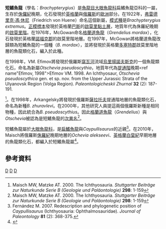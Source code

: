 {{Automatic taxobox
| taxon = Brachypterygius
| fossil_range =  {{fossilrange|啟莫里階|提通階}}<small>[[侏儸紀|侏儸紀]]晚期</small>
| image = Brachypterygius NT small.jpg
| image_caption = 
| authority = [[弗雷德里克·馮·休尼|von Huene]], 1922
| subdivision_ranks = [[種|種]]
| subdivision = 
*'''''B. extremus''''' <br><small>(Boulenger, 1904) ([[模式種|模式種]])</small>
*'''''B. cantabrigiensis''''' <small>(Lydekker, 1888)</small>
*'''''B. mordax''''' <small>(McGowan, 1976)</small>
*'''''B. pseudoscythius''''' <small>(Efimov, 1998)</small>
*'''''B. alekseevi''''' <small>(Arkangelsky, 2001)</small>
| synonyms =
*[[格蘭道魚龍|格蘭道魚龍]] ''Grendelius'' <br><small>McGowan, 1976</small>
*''Otschevia'' <small>Efimov, 1998</small>
}}

'''短鰭魚龍'''（學名：''Brachypterygius''）是[[魚龍目|魚龍目]][[大眼魚龍科|大眼魚龍科]]扁鰭魚龍亞科的一屬，生存於[[侏儸紀|侏儸紀]]晚期，化石發現於[[英格蘭|英格蘭]]與[[俄羅斯|俄羅斯]]的[[歐洲|歐洲]]部分。在1922年，[[弗雷德里克·馮·休尼|弗雷德里克·馮·休尼]]（Friedrich von Huene）命名這個新屬，[[模式種|模式種]]是''Brachypterygius extremus''。[[正模標本|正模標本]]發現於英格蘭[[巴斯_(薩默塞特郡)|巴斯]]的[[啟莫里黏土層|啟莫里黏土層]]，地質年代為侏羅紀晚期的[[啟莫里階|啟莫里階]]。在1976年，McGowan命名[[格蘭道魚龍|格蘭道魚龍]]（''Grendelius mordax''），化石發現於英格蘭[[諾福克郡|諾福克郡]]的啟莫里階地層。在1997年，McGowan將格蘭道魚龍改歸類為短鰭魚龍的一個種（''B. mordax''），並將發現於英格蘭[[多塞特郡|多塞特郡]]啟莫里階地層的魚龍類化石，編入於此種。

在1998年，VM. Efimov將發現於俄羅斯[[窩瓦河|窩瓦河]]流域[[烏里揚諾夫斯克|烏里揚諾夫斯克]]的一個魚龍類化石，命名為新屬''Otschevia pseudoscythia''，地質年代為[[提通階|提通階]]晚期<ref name"Efimov, 1998">Efimov VM. 1998. An Ichthyosaur, ''Otschevia pseudoscythica'' gen. et sp. nov. from the Upper Jurassic Strata of the Ulyanovsk Region (Volga Region). ''Paleontologicheskii Zhurnal'' '''32''' (2): 187-191.</ref><ref name="Maisch & Matzke, 2000">Maisch MW, Matzke AT. 2000. The Ichthyosauria. ''Stuttgarter Beiträge zur Naturkunde Serie B (Geologie und Paläontologie)'' '''298''': 1-159</ref>。在1998年，Arkangelsky將發現於俄羅斯[[薩拉托夫|薩拉托夫]]提通階地層的魚龍類化石，命名為新種''B. zhuravlevi''。在2000年，其他研究人員提這兩個俄羅斯新種是相同物種，因此統合為''B. pseudoscythius''。因此[[格蘭道魚龍|格蘭道魚龍]]（''Grendelius''）與''Otschevia''被認為是短鰭魚龍的[[次異名|次異名]]<ref name="Maisch & Matzke, 2000">Maisch MW, Matzke AT. 2000. The Ichthyosauria. ''Stuttgarter Beiträge zur Naturkunde Serie B (Geologie und Paläontologie)'' '''298''': 1-159</ref>。

短鰭魚龍屬於[[大眼魚龍科|大眼魚龍科]]，是[[扁鰭魚龍|扁鰭魚龍]]與''Caypullisaurus''的近親<ref name="Fernández, 2007">Fernández M. 2007. Redescription and phylogenetic position of ''Caypullisaurus'' (Ichthyosauria: Ophthalmosauridae). ''Journal of Paleontology'' '''81''' (2): 368-375.</ref>。在2010年，Maisch將俄羅斯[[侏羅紀|侏羅紀]]晚期地層的''Ochevia alekseevi''、[[英格蘭|英格蘭]][[白堊紀|白堊紀]]早期地層的魚龍類化石，都編入於短鰭魚龍屬<ref name=Maisch2010>{{cite journal |authors=Michael W. Maisch |year=2010 |title=Phylogeny, systematics, and origin of the Ichthyosauria – the state of the art |url=http://www.palaeodiversity.org/pdf/03/Palaeodiversity_Bd3_Maisch.pdf |journal=Palaeodiversity |volume=3 |issue= |pages=151–214 |access-date=2012-07-13 |archive-date=2018-09-30 |archive-url=https://web.archive.org/web/20180930174257/http://www.palaeodiversity.org/pdf/03/Palaeodiversity_Bd3_Maisch.pdf |dead-url=no }}</ref>。

==參考資料==
{{Reflist}}
{{魚龍目}}
{{Taxonbar}}

[[Category:1922年描述的分类群|D]]
[[Category:魚龍目|D]]
[[Category:侏羅紀爬行動物|D]]